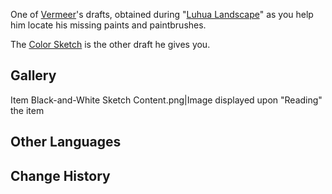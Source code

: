 {{Item Infobox
|id           = 100537
|image        = Item Nameless Sketch.png
|type         = Quest Items
|description  = An unfinished painting by Vermeer the artist. For some reason, black and white are the only colors that he used. Vermeer says that his lost paints and brushes are at the viewing spot where he painted this work.
|source1      = Given during [[Luhua Landscape]]
}}

One of [[Vermeer]]'s drafts, obtained during "[[Luhua Landscape]]" as you help him locate his missing paints and paintbrushes.

The [[Color Sketch]] is the other draft he gives you.

==Gallery==
<gallery hideaddbutton="true" captionalign="center">
Item Black-and-White Sketch Content.png|Image displayed upon "Reading" the item
</gallery>

==Other Languages==
{{Other Languages|default_hidden=1
|en      = Black and White Sketch
|zhs     = 黑白的画稿
|zhs_rm  = Hēibái de Huàgǎo
|zht     = 黑白的畫稿
|zht_rm  = Hēibái de Huàgǎo
|ja      = モノクロの原稿
|ja_rm   = Monokuro no Genkou
|ko      = 흑백 스케치
|ko_rm   = 
|es      = Boceto en blanco y negro
|fr      = Peinture en noir et blanc
|ru      = Чёрно-белый набросок
|th      = ภาพร่างขาวดำ
|th_rm   = 
|vi      = Bản Vẽ Trắng Đen
|de      = Schwarzweiße Skizze
|id      = Lukisan Hitam Putih
|pt      = Rascunho em Preto e Branco
}}

==Change History==
{{Change History|1.0}}